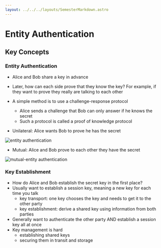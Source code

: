 ```yaml
---
layout: ../../../layouts/SemesterMarkdown.astro
---
```




# Entity Authentication

## Key Concepts

### Entity Authentication

- Alice and Bob share a key in advance
- Later, how can each side prove that they know the key? For example, if they
  want to prove they really are talking to each other

- A simple method is to use a challenge-response protocol

  - Alice sends a challenge that Bob can only answer if he knows the secret
  - Such a protocol is called a proof of knowledge protocol

- Unilateral: Alice wants Bob to prove he has the secret

<Image alt="entity authentication" src={entity_authentication} />

- Mutual: Alice and Bob prove to each other they have the secret

<Image alt="mutual-entity authentication" src={mutual_entity_authentication} />

### Key Establishment

- How do Alice and Bob establish the secret key in the first place?
- Usually want to establish a session key, meaning a new key for each time you
  talk
  - key transport: one key chooses the key and needs to get it to the other
    party
  - key establishment: derive a shared key using information from both parties
- Generally want to authenticate the other party AND establish a session key all
  at once
- Key management is hard
  - establishing shared keys
  - securing them in transit and storage
